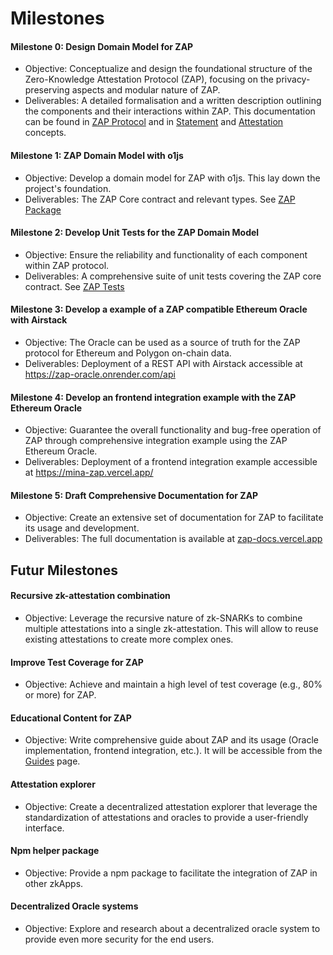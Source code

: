 # Milestones

#### Milestone 0: Design Domain Model for ZAP

- Objective: Conceptualize and design the foundational structure of the Zero-Knowledge Attestation Protocol (ZAP), focusing on the privacy-preserving aspects and modular nature of ZAP.
- Deliverables: A detailed formalisation and a written description outlining the components and their interactions within ZAP. This documentation can be found in [ZAP Protocol](./protocol.mdx) and in [Statement](./concepts/Statement.mdx) and [Attestation](./concepts/Attestation.mdx) concepts.

#### Milestone 1: ZAP Domain Model with o1js

- Objective: Develop a domain model for ZAP with o1js. This lay down the project's foundation.
- Deliverables: The ZAP Core contract and relevant types. See [ZAP Package](https://github.com/julio4/zap/tree/main/zap)

#### Milestone 2: Develop Unit Tests for the ZAP Domain Model

- Objective: Ensure the reliability and functionality of each component within ZAP protocol.
- Deliverables: A comprehensive suite of unit tests covering the ZAP core contract. See [ZAP Tests](https://github.com/julio4/zap/blob/main/zap/src/Zap.test.ts)

#### Milestone 3: Develop a example of a ZAP compatible Ethereum Oracle with Airstack

- Objective: The Oracle can be used as a source of truth for the ZAP protocol for Ethereum and Polygon on-chain data.
- Deliverables: Deployment of a REST API with Airstack accessible at https://zap-oracle.onrender.com/api

#### Milestone 4: Develop an frontend integration example with the ZAP Ethereum Oracle

- Objective: Guarantee the overall functionality and bug-free operation of ZAP through comprehensive integration example using the ZAP Ethereum Oracle.
- Deliverables: Deployment of a frontend integration example accessible at https://mina-zap.vercel.app/

#### Milestone 5: Draft Comprehensive Documentation for ZAP

- Objective: Create an extensive set of documentation for ZAP to facilitate its usage and development.
- Deliverables: The full documentation is available at [zap-docs.vercel.app](https://zap-docs.vercel.app/)

## Futur Milestones

#### Recursive zk-attestation combination

- Objective: Leverage the recursive nature of zk-SNARKs to combine multiple attestations into a single zk-attestation. This will allow to reuse existing attestations to create more complex ones.

#### Improve Test Coverage for ZAP

- Objective: Achieve and maintain a high level of test coverage (e.g., 80% or more) for ZAP.

#### Educational Content for ZAP

- Objective: Write comprehensive guide about ZAP and its usage (Oracle implementation, frontend integration, etc.). It will be accessible from the [Guides](./guides) page.

#### Attestation explorer

- Objective: Create a decentralized attestation explorer that leverage the standardization of attestations and oracles to provide a user-friendly interface.

#### Npm helper package

- Objective: Provide a npm package to facilitate the integration of ZAP in other zkApps.

#### Decentralized Oracle systems

- Objective: Explore and research about a decentralized oracle system to provide even more security for the end users.